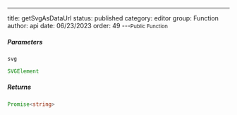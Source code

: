 ---
title: getSvgAsDataUrl
status: published
category: editor
group: Function
author: api
date: 06/23/2023
order: 49
---<Small>Public Function</Small>




##### Parameters


<ParametersTable>

<ParametersTableRow>
<ParametersTableName>

`svg`

</ParametersTableName>
<ParametersTableDescription>

```ts
SVGElement
```



</ParametersTableDescription>
</ParametersTableRow>
</ParametersTable>

##### Returns


```ts
Promise<string>
```

